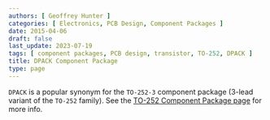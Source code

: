 ```yaml
---
authors: [ Geoffrey Hunter ]
categories: [ Electronics, PCB Design, Component Packages ]
date: 2015-04-06
draft: false
last_update: 2023-07-19
tags: [ component packages, PCB design, transistor, TO-252, DPACK ]
title: DPACK Component Package
type: page
---
```


`DPACK` is a popular synonym for the `TO-252-3` component package (3-lead variant of the `TO-252` family). See the [TO-252 Component Package page](/pcb-design/component-packages/to-252-component-package/) for more info.
